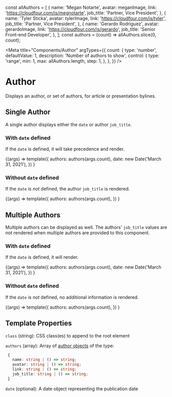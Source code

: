 const allAuthors = [
  {
    name: 'Megan Notarte',
    avatar: meganImage,
    link: 'https://cloudfour.com/is/megnotarte',
    job_title: 'Partner, Vice President',
  },
  {
    name: 'Tyler Sticka',
    avatar: tylerImage,
    link: 'https://cloudfour.com/is/tyler',
    job_title: 'Partner, Vice President',
  },
  {
    name: 'Gerardo Rodriguez',
    avatar: gerardoImage,
    link: 'https://cloudfour.com/is/gerardo',
    job_title: 'Senior Front-end Developer',
  },
];
const authors = (count) => allAuthors.slice(0, count);

<Meta
  title="Components/Author"
  argTypes={{
    count: {
      type: 'number',
      defaultValue: 1,
      description: 'Number of authors to show',
      control: {
        type: 'range',
        min: 1,
        max: allAuthors.length,
        step: 1,
      },
    },
  }}
/>

# Author

Displays an author, or set of authors, for article or presentation bylines.

## Single Author

A single author displays either the `date` or author `job_title`.

### With `date` defined

If the `date` is defined, it will take precedence and render.

<Canvas>
  <Story name="With date" args={{ count: 1 }}>
    {(args) =>
      template({
        authors: authors(args.count),
        date: new Date('March 31, 2021'),
      })
    }
  </Story>
</Canvas>

### Without `date` defined

If the `date` is _not_ defined, the author `job_title` is rendered.

<Canvas>
  <Story name="Without date" args={{ count: 1 }}>
    {(args) =>
      template({
        authors: authors(args.count),
      })
    }
  </Story>
</Canvas>

## Multiple Authors

Multiple authors can be displayed as well. The authors' `job_title` values are not rendered when multiple authors are provided to this component.

### With `date` defined

If the `date` is defined, it will render.

<Canvas>
  <Story name="Two Speakers" args={{ count: 2 }}>
    {(args) =>
      template({
        authors: authors(args.count),
        date: new Date('March 31, 2021'),
      })
    }
  </Story>
</Canvas>

### Without `date` defined

If the `date` is _not_ defined, no additional information is rendered.

<Canvas>
  <Story name="Three Speakers" args={{ count: 3 }}>
    {(args) =>
      template({
        authors: authors(args.count),
      })
    }
  </Story>
</Canvas>

## Template Properties

`class` (string): CSS class(es) to append to the root element

`authors` (array): Array of [author objects](https://timber.github.io/docs/reference/timber-user/#properties) of the type:

```ts
 {
   name: string | () => string;
   avatar: string | () => string;
   link: string | () => string;
   job_title: string | () => string;
 }
```

`date` (optional): A date object representing the publication date
